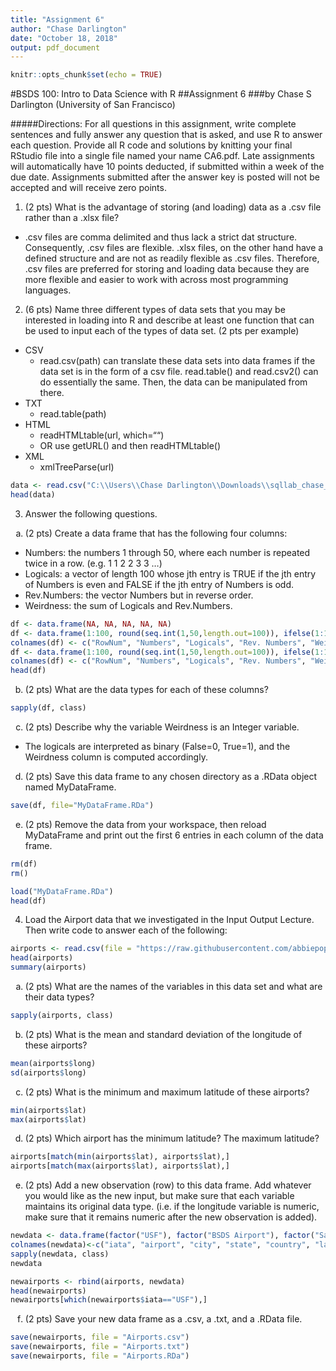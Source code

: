 ---
title: "Assignment 6"
author: "Chase Darlington"
date: "October 18, 2018"
output: pdf_document
---

```{r setup, include=FALSE}
knitr::opts_chunk$set(echo = TRUE)
```
#BSDS 100: Intro to Data Science with R
##Assignment 6
###by Chase S Darlington (University of San Francisco)

#####Directions: For all questions in this assignment, write complete sentences and fully answer any question
that is asked, and use R to answer each question. Provide all R code and solutions by knitting your final
RStudio file into a single file named your name CA6.pdf. Late assignments will automatically have 10 points
deducted, if submitted within a week of the due date. Assignments submitted after the answer key is posted
will not be accepted and will receive zero points.


1. (2 pts) What is the advantage of storing (and loading) data as a .csv file rather than a .xlsx file?
  - .csv files are comma delimited and thus lack a strict dat structure. Consequently, .csv files are flexible. .xlsx files, on     the other hand have a defined structure and are not as readily flexible as .csv files. Therefore, .csv files are preferred     for storing and loading data because they are more flexible and easier to work with across most programming languages. 

2. (6 pts) Name three different types of data sets that you may be interested in loading into R and describe
at least one function that can be used to input each of the types of data set. (2 pts per example) 

- CSV
  - read.csv(path) can translate these data sets into data frames if the data set is in the form of a csv file. read.table() and read.csv2() can do essentially the same. Then, the data can be manipulated from there. 
- TXT
  - read.table(path)
- HTML
  - readHTMLtable(url, which="")
  - OR use getURL() and then readHTMLtable()
- XML
  - xmlTreeParse(url)


```{r}
data <- read.csv("C:\\Users\\Chase Darlington\\Downloads\\sqllab_chase_darlington_ica_3_20180915T015124.csv", header=FALSE)
head(data)
```

3. Answer the following questions.
(a) (2 pts) Create a data frame that has the following four columns:
  - Numbers: the numbers 1 through 50, where each number is repeated twice in a row. (e.g. 1
  1 2 2 3 3 ...)
  - Logicals: a vector of length 100 whose jth entry is TRUE if the jth entry of Numbers is even
  and FALSE if the jth entry of Numbers is odd.
  - Rev.Numbers: the vector Numbers but in reverse order.
  - Weirdness: the sum of Logicals and Rev.Numbers.
  
```{r}
df <- data.frame(NA, NA, NA, NA, NA)
df <- data.frame(1:100, round(seq.int(1,50,length.out=100)), ifelse(1:100%%2==0, TRUE, FALSE), round(seq.int(50,1,length.out=100)), df[,3] + df[,4])
colnames(df) <- c("RowNum", "Numbers", "Logicals", "Rev. Numbers", "Weirdness")
df <- data.frame(1:100, round(seq.int(1,50,length.out=100)), ifelse(1:100%%2==0, TRUE, FALSE), round(seq.int(50,1,length.out=100)), df[,3] + df[,4])
colnames(df) <- c("RowNum", "Numbers", "Logicals", "Rev. Numbers", "Weirdness")
head(df)

```
(b) (2 pts) What are the data types for each of these columns?
```{r}
sapply(df, class)
```
(c) (2 pts) Describe why the variable Weirdness is an Integer variable.
  - The logicals are interpreted as binary (False=0, True=1), and the Weirdness column is computed accordingly.

(d) (2 pts) Save this data frame to any chosen directory as a .RData object named MyDataFrame.
```{r}
save(df, file="MyDataFrame.RDa")

```

(e) (2 pts) Remove the data from your workspace, then reload MyDataFrame and print out the first 6
entries in each column of the data frame.
```{r}
rm(df)
rm()

load("MyDataFrame.RDa")
head(df)
```

4. Load the Airport data that we investigated in the Input Output Lecture. Then write code to answer
each of the following:
```{r}
airports <- read.csv(file = "https://raw.githubusercontent.com/abbiepopa/bsds100/master/Data/airports.csv")
head(airports)
summary(airports)
```
(a) (2 pts) What are the names of the variables in this data set and what are their data types?
```{r}
sapply(airports, class)
```

(b) (2 pts) What is the mean and standard deviation of the longitude of these airports?
```{r}
mean(airports$long)
sd(airports$long)
```
(c) (2 pts) What is the minimum and maximum latitude of these airports?
```{r}
min(airports$lat)
max(airports$lat)
```
(d) (2 pts) Which airport has the minimum latitude? The maximum latitude?
```{r}
airports[match(min(airports$lat), airports$lat),]
airports[match(max(airports$lat), airports$lat),]
```

(e) (2 pts) Add a new observation (row) to this data frame. Add whatever you would like as the new
input, but make sure that each variable maintains its original data type. (i.e. if the longitude
variable is numeric, make sure that it remains numeric after the new observation is added).
```{r}
newdata <- data.frame(factor("USF"), factor("BSDS Airport"), factor("San Francisco"), factor("CA"), factor("USA"), as.double("37.7765"), as.double("122.4506"))
colnames(newdata)<-c("iata", "airport", "city", "state", "country", "lat", "long")
sapply(newdata, class)
newdata

newairports <- rbind(airports, newdata)
head(newairports)
newairports[which(newairports$iata=="USF"),]

```
(f) (2 pts) Save your new data frame as a .csv, a .txt, and a .RData file.

```{r}
save(newairports, file = "Airports.csv")
save(newairports, file = "Airports.txt")
save(newairports, file = "Airports.RDa")
```
